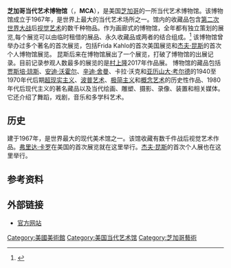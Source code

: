 {{Infobox museum
| name = 芝加哥当代艺术博物馆<br />Museum of Contemporary Art
| image= MCA Chicago 060930.jpg
| imagesize = 250
| pushpin_map =
| latitude = 41.8972
| longitude = -87.6212
| map_caption = Location in Chicago's [[Near_North_Side,_Chicago|Near North Side]] [[Community_areas_of_Chicago|community area]]
| established = 1967年
| location = {{USA}}[[伊利諾州|伊利諾州]]{{link-en|芝加哥大道|Chicago Avenue}}東220
| director = {{link-en|Madeleine Grynsztejn|Madeleine Grynsztejn}}
| website = [https://mcachicago.org/Home mcachicago.org]
}}
'''芝加哥当代艺术博物馆'''（{{lang-en|Museum of Contemporary Art, Chicago}}，'''MCA'''），是美国[[芝加哥|芝加哥]]的一所当代艺术博物馆。该博物馆成立于1967年，是世界上最大的当代艺术场所之一。馆内的收藏品包含[[第二次世界大战|第二次世界大战]]后[[视觉艺术|视觉艺术]]的数千种物品。作为画廊式的博物馆，全年都有独立策划的展览,每个展览可以由临时租借的展品、永久收藏品或两者的结合组成。<ref>{{cite web|author=|publisher=Museum of Contemporary Art|url=http://www2.mcachicago.org/about/history/1990page=1990s|title=1996|accessdate=August 26, 2015}}{{Dead link|date=September 2018 |bot=InternetArchiveBot |fix-attempted=yes }}</ref>
该博物馆曾举办过多个著名的首次展览，包括Frida Kahlo的首次美国展览和[[杰夫·昆斯|杰夫·昆斯]]的首次个人博物馆展览。 昆斯后来在博物馆展出了一个展览，打破了博物馆的出展记录。目前记录参观人数最多的展览的是[[村上隆|村上隆]]2017年作品展。 博物馆的藏品包括[[贾斯培·琼斯|贾斯培·琼斯]]、[[安迪·沃霍尔|安迪·沃霍尔]]、[[辛迪·舍曼|辛迪·舍曼]]、卡拉·沃克和[[亚历山大·考尔德|亚历山大·考尔德]]的1940至1970年代后期[[超现实主义|超现实主义]]、[[波普艺术|波普艺术]]、[[极简主义|极简主义]]和[[概念艺术|概念艺术]]的历史性作品、1980年代后现代主义的著名藏品以及当代绘画、雕塑、摄影、录像、装置和相关媒体。它还介绍了舞蹈，戏剧，音乐和多学科艺术。

==历史==
建于1967年，是世界最大的现代美术馆之一。该馆收藏有数千件战后视觉艺术作品。[[弗里达·卡罗|弗里达·卡罗]]在美国的首次展览就在这里举行。[[杰夫·昆斯|杰夫·昆斯]]的首次个人展也在这里举行。

==参考资料==
{{Reflist|2}}

==外部链接==
*[https://mcachicago.org/Home 官方网站] {{Wayback|url=https://mcachicago.org/Home |date=20151123005549 }}
{{coord|41.8972|-87.6212|region:US_type:landmark|display=title}}

[[Category:美國美術館|Category:美國美術館]]
[[Category:美国当代艺术馆|Category:美国当代艺术馆]]
[[Category:芝加哥藝術|Category:芝加哥藝術]]
{{Museum-stub}}